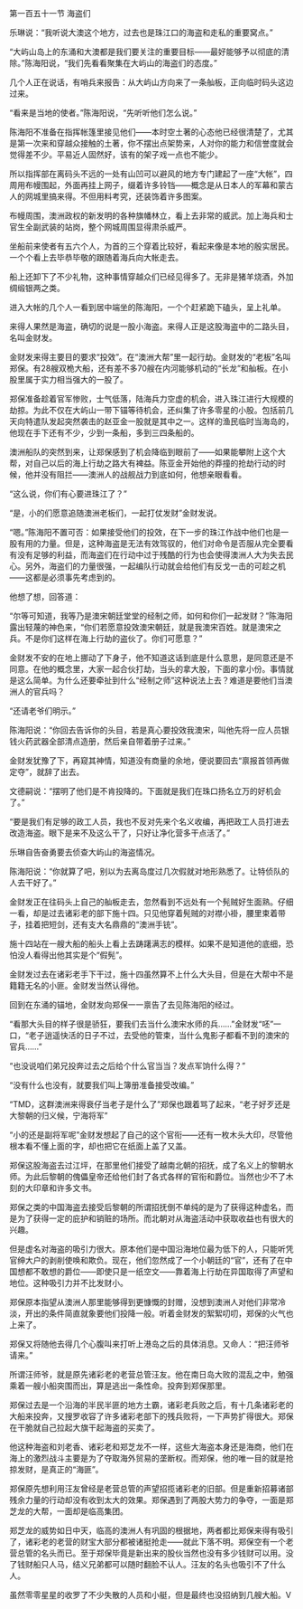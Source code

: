 

第一百五十一节 海盗们

乐琳说：“我听说大澳这个地方，过去也是珠江口的海盗和走私的重要窝点。”

“大屿山岛上的东涌和大澳都是我们要关注的重要目标――最好能够予以彻底的清除。”陈海阳说，“我们先看看聚集在大屿山的海盗们的态度。”

几个人正在说话，有哨兵来报告：从大屿山方向来了一条舢板，正向临时码头这边过来。

“看来是当地的使者。”陈海阳说，“先听听他们怎么说。”

陈海阳不准备在指挥帐篷里接见他们――本时空土著的心态他已经很清楚了，尤其是第一次来和穿越众接触的土著，你不摆出点架势来，人对你的能力和信誉度就会觉得差不少。平易近人固然好，该有的架子戏一点也不能少。

所以指挥部在离码头不远的一处有山凹可以避风的地方专门建起了一座“大帐”，四周用布幔围起，外面再挂上网子，缀着许多铃铛――概念是从日本人的军幕和蒙古人的网城里搞来得。不但用料考究，还装饰着许多图案。

布幔周围，澳洲政权的新发明的各种旗幡林立，看上去非常的威武。加上海兵和士官生全副武装的站岗，整个网城周围显得肃杀威严。

坐船前来使者有五六个人，为首的三个穿着比较好，看起来像是本地的殷实居民。一个个看上去毕恭毕敬的跟随着海兵向大帐走去。

船上还卸下了不少礼物，这种事情穿越众们已经见得多了。无非是猪羊烧酒，外加绸缎银两之类。

进入大帐的几个人一看到居中端坐的陈海阳，一个个赶紧跪下磕头，呈上礼单。

来得人果然是海盗，确切的说是一股小海盗。来得人正是这股海盗中的二路头目，名叫金财发。

金财发来得主要目的要求“投效”。在“澳洲大帮”里一起行劫。金财发的“老板”名叫郑保。有28艘双桅大船，还有差不多70艘在内河能够机动的“长龙”和舢板。在小股里属于实力相当强大的一股了。

郑保准备趁着官军惨败，士气低落，陆海兵力空虚的机会，进入珠江进行大规模的劫掠。为此不仅在大屿山一带下锚等待机会，还纠集了许多零星的小股。包括前几天向特遣队发起突然袭击的赵亚金一股就是其中之一。这样的渔民临时当海岛的，他现在手下还有不少，少到一条船，多到三四条船的。

澳洲船队的突然到来，让郑保感到了机会降临到眼前了――如果能攀附上这个大帮，对自己以后的海上行劫之路大有裨益。陈亚金开始他的莽撞的抢劫行动的时候，他并没有阻拦――澳洲人的战舰战力到底如何，他想亲眼看看。

“这么说，你们有心要进珠江了？”

“是，小的们愿意追随澳洲老板们，一起打仗发财”金财发说。

“嗯。”陈海阳不置可否：如果接受他们的投效，在下一步的珠江作战中他们也是一股有用的力量。但是，这种海盗是无法有效驾驭的，他们对命令是否服从完全要看有没有足够的利益，而海盗们在行动中过于残酷的行为也会使得澳洲人大为失去民心。另外，海盗们的力量很强，一起编队行动就会给他们有反戈一击的可趁之机――这都是必须事先考虑到的。

他想了想，回答道：

“尔等可知道，我等乃是澳宋朝廷堂堂的经制之师，如何和你们一起发财？”陈海阳露出轻蔑的神色来，“你们若愿意投效澳宋朝廷，就是我澳宋百姓。就是澳宋之兵。不是你们这样在海上行劫的盗伙了。你们可愿意？”

金财发不安的在地上挪动了下身子，他不知道这话到底是什么意思，是同意还是不同意。在他的概念里，大家一起合伙打劫，当头的拿大股，下面的拿小份。事情就是这么简单。为什么还要牵扯到什么“经制之师”这种说法上去？难道是要他们当澳洲人的官兵吗？

“还请老爷们明示。”

陈海阳说：“你回去告诉你的头目，若是真心要投效我澳宋，叫他先将一应人员银钱火药武器全部清点造册，然后亲自带着册子过来。”

金财发犹豫了下，再窥其神情，知道没有商量的余地，便说要回去“禀报首领再做定夺”，就辞了出去。

文德嗣说：“摆明了他们是不肯投降的。下面就是我们在珠口扬名立万的好机会了。”

“要是我们有足够的政工人员，我也不反对先来个名义收编，再把政工人员打进去改造海盗。眼下是来不及这么干了，只好让净化营多干点活了。”

乐琳自告奋勇要去侦查大屿山的海盗情况。

陈海阳说：“你就算了吧，别以为去离岛度过几次假就对地形熟悉了。让特侦队的人去干好了。”

金财发正在往码头上自己的舢板走去，忽然看到不远处有一个髡贼好生面熟。仔细一看，却是过去诸彩老的部下施十四。只见他穿着髡贼的对襟小褂，腰里束着带子，挂着把短剑，还有支大名鼎鼎的“澳洲手铳”。

施十四站在一艘大船的船头上看上去踌躇满志的模样。如果不是知道他的底细，恐怕没人看得出他其实是个“假髡”。

金财发过去在诸彩老手下干过，施十四虽然算不上什么大头目，但是在大帮中不是籍籍无名的小匪。金财发当然认得他。

回到在东涌的锚地，金财发向郑保一一禀告了去见陈海阳的经过。

“看那大头目的样子很是骄狂，要我们去当什么澳宋水师的兵……”金财发“呸”一口，“老子逍遥快活的日子不过，去受他的管束，当什么鬼影子都看不到的澳宋的官兵……”

“也没说咱们弟兄投奔过去之后给个什么官当当？发点军饷什么得？”

“没有什么也没有，就要我们叫上簿册准备接受改编。”

“TMD，这群澳洲来得衰仔当老子是什么了”郑保也跟着骂了起来，“老子好歹还是大黎朝的归义候，宁海将军”

“小的还是副将军呢”金财发想起了自己的这个官衔――还有一枚木头大印，尽管他根本看不懂上面的字，却也把它在纸面上盖了又盖。

郑保这股海盗去过江坪，在那里他们接受了越南北朝的招抚，成了名义上的黎朝水师。为此后黎朝的傀儡皇帝还给他们封了各式各样的官衔和爵位。当然也少不了木刻的大印章和许多文书。

郑保之类的中国海盗去接受后黎朝的所谓招抚倒不单纯的是为了获得这种虚名，而是为了获得一定的庇护和销赃的场所。而北朝对从海盗活动中获取收益也有很大的兴趣。

但是虚名对海盗的吸引力很大。原本他们是中国沿海地位最为低下的人，只能听凭官绅大户的剥削使唤和欺负。现在，他们忽然成了一个小朝廷的“官”，还有了在中国想都不敢想的爵位――即使只是一纸空文――靠着海上行劫在异国取得了声望和地位。这种吸引力并不比发财小。

郑保原本指望从澳洲人那里能够得到更慷慨的封赠，没想到澳洲人对他们非常冷淡，开出的条件简直就象要他们投降一般。听着金财发的絮絮叨叨，郑保的火气也上来了。

郑保又将随他去得几个心腹叫来打听上港岛之后的具体消息。又命人：“把汪师爷请来。”

所谓汪师爷，就是原先诸彩老的老营总管汪友。他在南日岛大败的混乱之中，勉强乘着一艘小船突围而出，算是逃出一条性命。投奔到郑保那里。

郑保过去是一个沿海的半民半匪的地方土霸，诸彩老兵败之后，有十几条诸彩老的大船来投奔，又搜罗收容了许多诸彩老部下的残兵败将，一下声势扩得很大。郑保在干脆就自己拉起大旗干起海盗的买卖了。

他这种海盗和刘老香、诸彩老和郑芝龙不一样，这些大海盗本身还是海商，他们在海上的激烈战斗主要是为了夺取海外贸易的垄断权。而郑保，他的唯一目的就是抢掠发财，是真正的“海匪”。

郑保原先想利用汪友曾经是老营总管的声望招揽诸彩老的旧部。但是重新招募诸部残余力量的行动却没有收到太大的效果。郑保遇到了两股大势力的争夺，一面是郑芝龙的大帮，一面却是临高集团。

郑芝龙的威势如日中天，临高的澳洲人有巩固的根据地，两者都比郑保来得有吸引了，诸彩老的老营的财宝大部分都被诸挺抢走――就此下落不明。郑保空有一个老营总管的名头而已。至于郑保毕竟是新出来的股伙当然也没有多少钱财可以用。没了钱财船只人马，结义兄弟都可以随时翻脸不认人。汪友的名头也吸引不了什么人。

虽然零零星星的收罗了不少失散的人员和小艇，但是最终也没招纳到几艘大船。V

